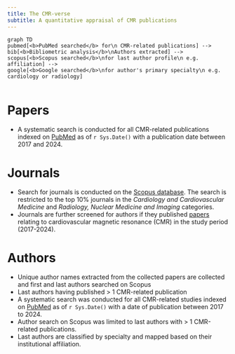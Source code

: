 ```yaml
---
title: The CMR-verse
subtitle: A quantitative appraisal of CMR publications
---
```


```mermaid
graph TD
pubmed[<b>PubMed searched</b> for\n CMR-related publications] -->
bib[<b>Bibliometric analysis</b>\nAuthors extracted] --> 
scopus[<b>Scopus searched</b>\nfor last author profile\n e.g. affiliation] --> 
google[<b>Google searched</b>\nfor author's primary specialty\n e.g. cardiology or radiology]
```

```r
```

# Papers
- A systematic search is conducted for all CMR-related publications indexed on [PubMed](https://pubmed.ncbi.nlm.nih.gov) as of `r Sys.Date()` with a publication date between 2017 and 2024.

# Journals
- Search for journals is conducted on the [Scopus database](https://www.scopus.com/). The search is restricted to the top 10% journals in the *Cardiology and Cardiovascular Medicine* and *Radiology, Nuclear Medicine and Imaging* categories. 
- Journals are further screened for authors if they published [papers](#papers) relating to cardiovascular magnetic resonance (CMR) in the study period (2017-2024).

# Authors
- Unique author names extracted from the collected papers are collected and first and last authors searched on Scopus
- Last authors having published > 1 CMR-related publication
- A systematic search was conducted for all CMR-related studies indexed on [PubMed](https://pubmed.ncbi.nlm.nih.gov) as of `r Sys.Date()` with a date of publication between 2017 to 2024.
- Author search on Scopus was limited to last authors with > 1 CMR-related publications.
- Last authors are classified by specialty and mapped based on their institutional affiliation.
